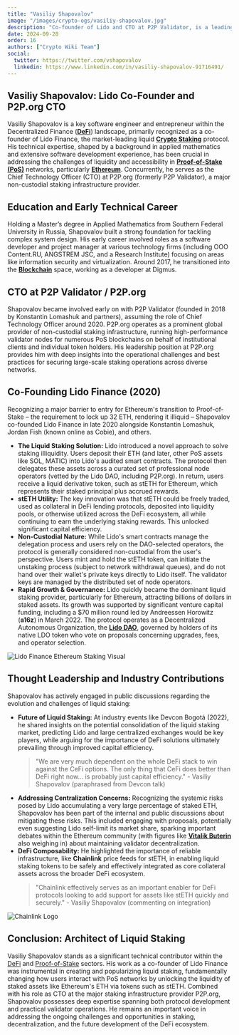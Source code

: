 ```yaml
---
title: "Vasiliy Shapovalov"
image: "/images/crypto-ogs/vasiliy-shapovalov.jpg"
description: "Co-founder of Lido and CTO at P2P Validator, is a leading developer in liquid staking and blockchain technology."
date: 2024-09-28
order: 16
authors: ["Crypto Wiki Team"]
social:
  twitter: https://twitter.com/vshapovalov
  linkedin: https://www.linkedin.com/in/vasiliy-shapovalov-91716491/
---
```


## **Vasiliy Shapovalov: Lido Co-Founder and P2P.org CTO**

Vasiliy Shapovalov is a key software engineer and entrepreneur within the Decentralized Finance (**[DeFi](/posts/what-is-defi)**) landscape, primarily recognized as a co-founder of Lido Finance, the market-leading liquid **[Crypto Staking](/posts/crypto-staking)** protocol. His technical expertise, shaped by a background in applied mathematics and extensive software development experience, has been crucial in addressing the challenges of liquidity and accessibility in **[Proof-of-Stake (PoS)](/posts/what-is-proof-of-stake)** networks, particularly **[Ethereum](/posts/what-is-ethereum)**. Concurrently, he serves as the Chief Technology Officer (CTO) at P2P.org (formerly P2P Validator), a major non-custodial staking infrastructure provider.

## **Education and Early Technical Career**

Holding a Master’s degree in Applied Mathematics from Southern Federal University in Russia, Shapovalov built a strong foundation for tackling complex system design. His early career involved roles as a software developer and project manager at various technology firms (including OOO Content.RU, ANGSTREM JSC, and a Research Institute) focusing on areas like information security and virtualization. Around 2017, he transitioned into the **[Blockchain](/posts/what-is-blockchain)** space, working as a developer at Digmus.

## **CTO at P2P Validator / P2P.org**

Shapovalov became involved early on with P2P Validator (founded in 2018 by Konstantin Lomashuk and partners), assuming the role of Chief Technology Officer around 2020. P2P.org operates as a prominent global provider of non-custodial staking infrastructure, running high-performance validator nodes for numerous PoS blockchains on behalf of institutional clients and individual token holders. His leadership position at P2P.org provides him with deep insights into the operational challenges and best practices for securing large-scale staking operations across diverse networks.

## **Co-Founding Lido Finance (2020)**

Recognizing a major barrier to entry for Ethereum's transition to Proof-of-Stake – the requirement to lock up 32 ETH, rendering it illiquid – Shapovalov co-founded Lido Finance in late 2020 alongside Konstantin Lomashuk, Jordan Fish (known online as Cobie), and others.

- **The Liquid Staking Solution:** Lido introduced a novel approach to solve staking illiquidity. Users deposit their ETH (and later, other PoS assets like SOL, MATIC) into Lido's audited smart contracts. The protocol then delegates these assets across a curated set of professional node operators (vetted by the Lido DAO, including P2P.org). In return, users receive a liquid derivative token, such as stETH for Ethereum, which represents their staked principal plus accrued rewards.
- **stETH Utility:** The key innovation was that stETH could be freely traded, used as collateral in DeFi lending protocols, deposited into liquidity pools, or otherwise utilized across the DeFi ecosystem, all while continuing to earn the underlying staking rewards. This unlocked significant capital efficiency.
- **Non-Custodial Nature:** While Lido's smart contracts manage the delegation process and users rely on the DAO-selected operators, the protocol is generally considered non-custodial from the user's perspective. Users mint and hold the stETH token, can initiate the unstaking process (subject to network withdrawal queues), and do not hand over their wallet's private keys directly to Lido itself. The validator keys are managed by the distributed set of node operators.
- **Rapid Growth & Governance:** Lido quickly became the dominant liquid staking provider, particularly for Ethereum, attracting billions of dollars in staked assets. Its growth was supported by significant venture capital funding, including a $70 million round led by Andreessen Horowitz (**a16z**) in March 2022. The protocol operates as a Decentralized Autonomous Organization, the **[Lido DAO](/posts/common-crypto-terms)**, governed by holders of its native LDO token who vote on proposals concerning upgrades, fees, and operator selection.

![Lido Finance Ethereum Staking Visual](/images/posts/lido-ethereum.png)

## **Thought Leadership and Industry Contributions**

Shapovalov has actively engaged in public discussions regarding the evolution and challenges of liquid staking:

- **Future of Liquid Staking:** At industry events like Devcon Bogotá (2022), he shared insights on the potential consolidation of the liquid staking market, predicting Lido and large centralized exchanges would be key players, while arguing for the importance of DeFi solutions ultimately prevailing through improved capital efficiency.
  > "We are very much dependent on the whole DeFi stack to win against the CeFi options. The only thing that CeFi does better than DeFi right now… is probably just capital efficiency." - Vasiliy Shapovalov (paraphrased from Devcon talk)
- **Addressing Centralization Concerns:** Recognizing the systemic risks posed by Lido accumulating a very large percentage of staked ETH, Shapovalov has been part of the internal and public discussions about mitigating these risks. This included engaging with proposals, potentially even suggesting Lido self-limit its market share, sparking important debates within the Ethereum community (with figures like **[Vitalik Buterin](/crypto-ogs/vitalik-buterin)** also weighing in) about maintaining validator decentralization.
- **DeFi Composability:** He highlighted the importance of reliable infrastructure, like **Chainlink** price feeds for stETH, in enabling liquid staking tokens to be safely and effectively integrated as core collateral assets across the broader DeFi ecosystem.
  > "Chainlink effectively serves as an important enabler for DeFi protocols looking to add support for assets like stETH quickly and securely." - Vasiliy Shapovalov (commenting on integration)

![Chainlink Logo](/images/posts/chainlink.jpg)

## **Conclusion: Architect of Liquid Staking**

Vasiliy Shapovalov stands as a significant technical contributor within the [DeFi](/posts/what-is-defi) and [Proof-of-Stake](/posts/what-is-proof-of-stake) sectors. His work as a co-founder of Lido Finance was instrumental in creating and popularizing liquid staking, fundamentally changing how users interact with PoS networks by unlocking the liquidity of staked assets like Ethereum's ETH via tokens such as stETH. Combined with his role as CTO at the major staking infrastructure provider P2P.org, Shapovalov possesses deep expertise spanning both protocol development and practical validator operations. He remains an important voice in addressing the ongoing challenges and opportunities in staking, decentralization, and the future development of the DeFi ecosystem.
